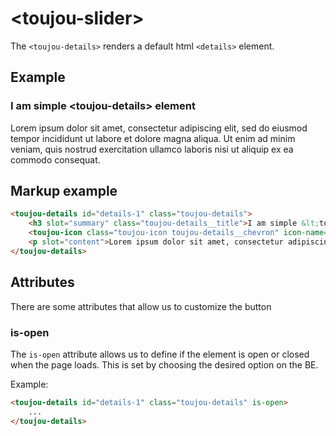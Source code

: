 # &lt;toujou-slider&gt;
The `<toujou-details>` renders a default html `<details>` element.


## Example
<toujou-details id="details-1" class="toujou-details">
    <h3 slot="summary" class="toujou-details__title">I am simple &lt;toujou-details&gt; element</h3>
    <toujou-icon class="toujou-icon toujou-details__chevron" icon-name="chevron-down" slot="chevron"></toujou-icon>
    <p slot="content">Lorem ipsum dolor sit amet, consectetur adipiscing elit, sed do eiusmod tempor incididunt ut labore et dolore magna aliqua. Ut enim ad minim veniam, quis nostrud exercitation ullamco laboris nisi ut aliquip ex ea commodo consequat.</p>
</toujou-details>

## Markup example
```html
<toujou-details id="details-1" class="toujou-details">
    <h3 slot="summary" class="toujou-details__title">I am simple &lt;toujou-details&gt; element</h3>
    <toujou-icon class="toujou-icon toujou-details__chevron" icon-name="chevron-down" slot="chevron"></toujou-icon>
    <p slot="content">Lorem ipsum dolor sit amet, consectetur adipiscing elit, sed do eiusmod tempor incididunt ut labore et dolore magna aliqua. Ut enim ad minim veniam, quis nostrud exercitation ullamco laboris nisi ut aliquip ex ea commodo consequat.</p>
</toujou-details>
```

## Attributes
There are some attributes that allow us to customize the button


### is-open
The `is-open` attribute allows us to define if the element is open or closed when the page loads. This is set by choosing the desired option on the BE.

Example:
```html
<toujou-details id="details-1" class="toujou-details" is-open>
    ...
</toujou-details>
```